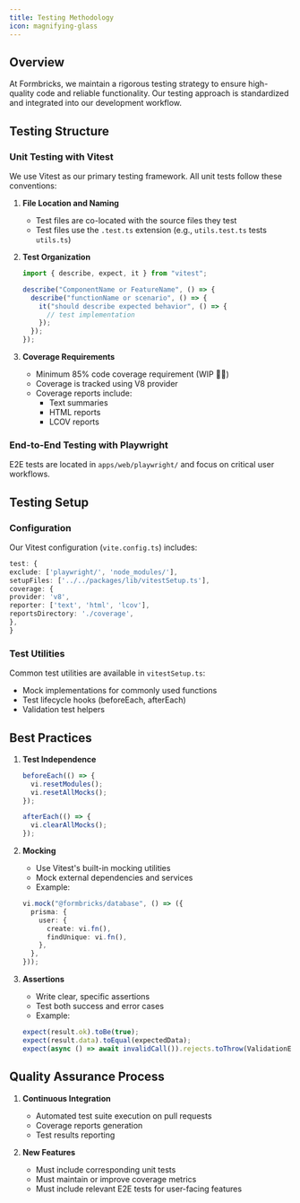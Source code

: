 ```yaml
---
title: Testing Methodology
icon: magnifying-glass
---
```


## Overview

At Formbricks, we maintain a rigorous testing strategy to ensure high-quality code and reliable functionality. Our testing approach is standardized and integrated into our development workflow.

## Testing Structure

### Unit Testing with Vitest

We use Vitest as our primary testing framework. All unit tests follow these conventions:

1. **File Location and Naming**

   - Test files are co-located with the source files they test
   - Test files use the `.test.ts` extension (e.g., `utils.test.ts` tests `utils.ts`)

2. **Test Organization**

   ```typescript
   import { describe, expect, it } from "vitest";

   describe("ComponentName or FeatureName", () => {
     describe("functionName or scenario", () => {
       it("should describe expected behavior", () => {
         // test implementation
       });
     });
   });
   ```

3. **Coverage Requirements**
   - Minimum 85% code coverage requirement (WIP 👷‍♂️)
   - Coverage is tracked using V8 provider
   - Coverage reports include:
     - Text summaries
     - HTML reports
     - LCOV reports

### End-to-End Testing with Playwright

E2E tests are located in `apps/web/playwright/` and focus on critical user workflows.

## Testing Setup

### Configuration

Our Vitest configuration (`vite.config.ts`) includes:

```typescript
test: {
exclude: ['playwright/', 'node_modules/'],
setupFiles: ['../../packages/lib/vitestSetup.ts'],
coverage: {
provider: 'v8',
reporter: ['text', 'html', 'lcov'],
reportsDirectory: './coverage',
},
}

```

### Test Utilities

Common test utilities are available in `vitestSetup.ts`:

- Mock implementations for commonly used functions
- Test lifecycle hooks (beforeEach, afterEach)
- Validation test helpers

## Best Practices

1. **Test Independence**

   ```typescript
   beforeEach(() => {
     vi.resetModules();
     vi.resetAllMocks();
   });

   afterEach(() => {
     vi.clearAllMocks();
   });
   ```

2. **Mocking**

   - Use Vitest's built-in mocking utilities
   - Mock external dependencies and services
   - Example:

   ```typescript
   vi.mock("@formbricks/database", () => ({
     prisma: {
       user: {
         create: vi.fn(),
         findUnique: vi.fn(),
       },
     },
   }));
   ```

3. **Assertions**
   - Write clear, specific assertions
   - Test both success and error cases
   - Example:
   ```typescript
   expect(result.ok).toBe(true);
   expect(result.data).toEqual(expectedData);
   expect(async () => await invalidCall()).rejects.toThrow(ValidationError);
   ```

## Quality Assurance Process

1. **Continuous Integration**

   - Automated test suite execution on pull requests
   - Coverage reports generation
   - Test results reporting

2. **New Features**
   - Must include corresponding unit tests
   - Must maintain or improve coverage metrics
   - Must include relevant E2E tests for user-facing features
